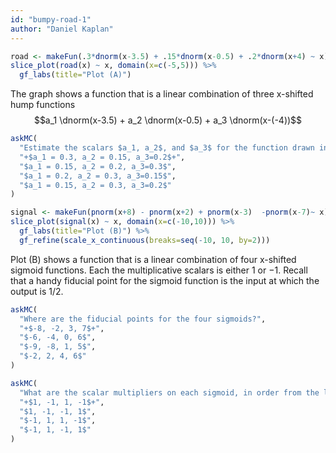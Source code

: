```yaml
---
id: "bumpy-road-1"
author: "Daniel Kaplan"
---
```




```r
road <- makeFun(.3*dnorm(x-3.5) + .15*dnorm(x-0.5) + .2*dnorm(x+4) ~ x)
slice_plot(road(x) ~ x, domain(x=c(-5,5))) %>%
  gf_labs(title="Plot (A)")
```

The graph shows a function that is a linear combination of three x-shifted hump functions
$$a_1 \dnorm(x-3.5) + a_2 \dnorm(x-0.5) + a_3 \dnorm(x-(-4))$$




```r
askMC(
  "Estimate the scalars $a_1, a_2$, and $a_3$ for the function drawn in Plot (A). (Be sure to get the order right!)",
  "+$a_1 = 0.3, a_2 = 0.15, a_3=0.2$+",
  "$a_1 = 0.15, a_2 = 0.2, a_3=0.3$",
  "$a_1 = 0.2, a_2 = 0.3, a_3=0.15$",
  "$a_1 = 0.15, a_2 = 0.3, a_3=0.2$"
)
```



```r
signal <- makeFun(pnorm(x+8) - pnorm(x+2) + pnorm(x-3)  -pnorm(x-7)~ x)
slice_plot(signal(x) ~ x, domain(x=c(-10,10))) %>%
  gf_labs(title="Plot (B)") %>%
  gf_refine(scale_x_continuous(breaks=seq(-10, 10, by=2)))
```

Plot (B) shows a function that is a linear combination of four x-shifted sigmoid functions. Each the multiplicative scalars is either 1 or $-1$.  Recall that a handy fiducial point for the sigmoid function is the input at which the output is 1/2. 





```r
askMC(
  "Where are the fiducial points for the four sigmoids?",
  "+$-8, -2, 3, 7$+",
  "$-6, -4, 0, 6$",
  "$-9, -8, 1, 5$",
  "$-2, 2, 4, 6$"
)
```

```r
askMC(
  "What are the scalar multipliers on each sigmoid, in order from the leftmost to rightmost?",
  "+$1, -1, 1, -1$+",
  "$1, -1, -1, 1$",
  "$-1, 1, 1, -1$",
  "$-1, 1, -1, 1$"
)
```

